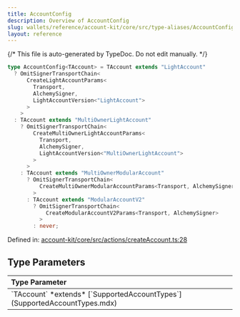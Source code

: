 ```yaml
---
title: AccountConfig
description: Overview of AccountConfig
slug: wallets/reference/account-kit/core/src/type-aliases/AccountConfig
layout: reference
---
```


{/* This file is auto-generated by TypeDoc. Do not edit manually. */}

```ts
type AccountConfig<TAccount> = TAccount extends "LightAccount"
  ? OmitSignerTransportChain<
      CreateLightAccountParams<
        Transport,
        AlchemySigner,
        LightAccountVersion<"LightAccount">
      >
    >
  : TAccount extends "MultiOwnerLightAccount"
    ? OmitSignerTransportChain<
        CreateMultiOwnerLightAccountParams<
          Transport,
          AlchemySigner,
          LightAccountVersion<"MultiOwnerLightAccount">
        >
      >
    : TAccount extends "MultiOwnerModularAccount"
      ? OmitSignerTransportChain<
          CreateMultiOwnerModularAccountParams<Transport, AlchemySigner>
        >
      : TAccount extends "ModularAccountV2"
        ? OmitSignerTransportChain<
            CreateModularAccountV2Params<Transport, AlchemySigner>
          >
        : never;
```

Defined in: [account-kit/core/src/actions/createAccount.ts:28](https://github.com/alchemyplatform/aa-sdk/blob/08ef11b1fc98663df6a97fa93722c7f14b33f1cc/account-kit/core/src/actions/createAccount.ts#L28)

## Type Parameters

<table>
  <thead>
    <tr>
      <th align="left">Type Parameter</th>
    </tr>
  </thead>

  <tbody>
    <tr>
      <td>
        `TAccount` *extends* [`SupportedAccountTypes`](SupportedAccountTypes.mdx)
      </td>
    </tr>
  </tbody>
</table>
